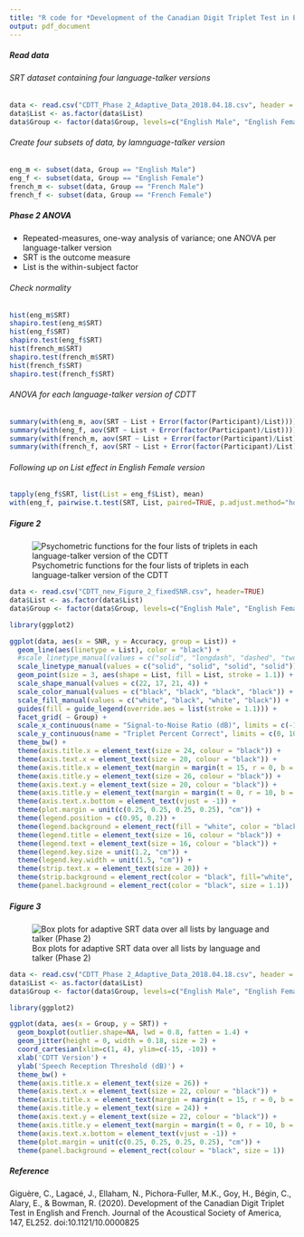 ```yaml
---
title: "R code for *Development of the Canadian Digit Triplet Test in English and French*"
output: pdf_document
---
```


##### Read data
###### SRT dataset containing four language-talker versions
```r
data <- read.csv("CDTT_Phase 2_Adaptive_Data_2018.04.18.csv", header = TRUE)
data$List <- as.factor(data$List)
data$Group <- factor(data$Group, levels=c("English Male", "English Female", "French Male", "French Female"))
```

###### Create four subsets of data, by lamnguage-talker version
```r
eng_m <- subset(data, Group == "English Male")
eng_f <- subset(data, Group == "English Female")
french_m <- subset(data, Group == "French Male")
french_f <- subset(data, Group == "French Female")
```

##### Phase 2 ANOVA
- Repeated-measures, one-way analysis of variance; one ANOVA per language-talker version
- SRT is the outcome measure
- List is the within-subject factor

###### Check normality
```r
hist(eng_m$SRT)
shapiro.test(eng_m$SRT)
hist(eng_f$SRT)
shapiro.test(eng_f$SRT)
hist(french_m$SRT)
shapiro.test(french_m$SRT)
hist(french_f$SRT)
shapiro.test(french_f$SRT)
```

###### ANOVA for each language-talker version of CDTT
```r
summary(with(eng_m, aov(SRT ~ List + Error(factor(Participant)/List))))
summary(with(eng_f, aov(SRT ~ List + Error(factor(Participant)/List))))
summary(with(french_m, aov(SRT ~ List + Error(factor(Participant)/List))))
summary(with(french_f, aov(SRT ~ List + Error(factor(Participant)/List))))
```

###### Following up on List effect in English Female version
```r
tapply(eng_f$SRT, list(List = eng_f$List), mean)
with(eng_f, pairwise.t.test(SRT, List, paired=TRUE, p.adjust.method="holm"))
```

##### Figure 2

![Psychometric functions for the four lists of triplets in each language-talker version of the CDTT](CDTT_figure2.jpg)

```r
data <- read.csv("CDTT_new_Figure_2_fixedSNR.csv", header=TRUE)
data$List <- as.factor(data$List)
data$Group <- factor(data$Group, levels=c("English Male", "English Female", "French Male", "French Female")) 

library(ggplot2)

ggplot(data, aes(x = SNR, y = Accuracy, group = List)) + 
  geom_line(aes(linetype = List), color = "black") +
  #scale_linetype_manual(values = c("solid", "longdash", "dashed", "twodash")) + 
  scale_linetype_manual(values = c("solid", "solid", "solid", "solid")) + 
  geom_point(size = 3, aes(shape = List, fill = List, stroke = 1.1)) + 
  scale_shape_manual(values = c(22, 17, 21, 4)) + 
  scale_color_manual(values = c("black", "black", "black", "black")) +
  scale_fill_manual(values = c("white", "black", "white", "black")) + 
  guides(fill = guide_legend(override.aes = list(stroke = 1.1))) + 
  facet_grid( ~ Group) + 
  scale_x_continuous(name = "Signal-to-Noise Ratio (dB)", limits = c(-16, -8), breaks = seq(-15,-9, 2)) + 
  scale_y_continuous(name = "Triplet Percent Correct", limits = c(0, 100), expand = c(0, 0), breaks = seq(0, 100, 10)) + 
  theme_bw() + 
  theme(axis.title.x = element_text(size = 24, colour = "black")) + 
  theme(axis.text.x = element_text(size = 20, colour = "black")) + 
  theme(axis.title.x = element_text(margin = margin(t = 15, r = 0, b = 0, l = 0))) + 
  theme(axis.title.y = element_text(size = 26, colour = "black")) +
  theme(axis.text.y = element_text(size = 20, colour = "black")) + 
  theme(axis.title.y = element_text(margin = margin(t = 0, r = 10, b = 0, l = 0))) +
  theme(axis.text.x.bottom = element_text(vjust = -1)) + 
  theme(plot.margin = unit(c(0.25, 0.25, 0.25, 0.25), "cm")) + 
  theme(legend.position = c(0.95, 0.2)) + 
  theme(legend.background = element_rect(fill = "white", color = "black")) + 
  theme(legend.title = element_text(size = 16, colour = "black")) +
  theme(legend.text = element_text(size = 16, colour = "black")) +
  theme(legend.key.size = unit(1.2, "cm")) + 
  theme(legend.key.width = unit(1.5, "cm")) + 
  theme(strip.text.x = element_text(size = 20)) + 
  theme(strip.background = element_rect(color = "black", fill="white", size=1.1, linetype="solid")) + 
  theme(panel.background = element_rect(color = "black", size = 1.1))
```


##### Figure 3
![Box plots for adaptive SRT data over all lists by language and talker (Phase 2)](CDTT_figure3.jpg)

```r
data <- read.csv("CDTT_Phase 2_Adaptive_Data_2018.04.18.csv", header = TRUE)
data$List <- as.factor(data$List)
data$Group <- factor(data$Group, levels=c("English Male", "English Female", "French Male", "French Female"))

library(ggplot2)

ggplot(data, aes(x = Group, y = SRT)) + 
  geom_boxplot(outlier.shape=NA, lwd = 0.8, fatten = 1.4) + 
  geom_jitter(height = 0, width = 0.18, size = 2) + 
  coord_cartesian(xlim=c(1, 4), ylim=c(-15, -10)) + 
  xlab('CDTT Version') + 
  ylab('Speech Reception Threshold (dB)') + 
  theme_bw() + 
  theme(axis.title.x = element_text(size = 26)) + 
  theme(axis.text.x = element_text(size = 22, colour = "black")) + 
  theme(axis.title.x = element_text(margin = margin(t = 15, r = 0, b = 0, l = 0))) + 
  theme(axis.title.y = element_text(size = 24)) +
  theme(axis.text.y = element_text(size = 22, colour = "black")) + 
  theme(axis.title.y = element_text(margin = margin(t = 0, r = 10, b = 0, l = 0))) +
  theme(axis.text.x.bottom = element_text(vjust = -1)) + 
  theme(plot.margin = unit(c(0.25, 0.25, 0.25, 0.25), "cm")) + 
  theme(panel.background = element_rect(colour = "black", size = 1))
```


##### Reference

Giguère, C., Lagacé, J., Ellaham, N., Pichora-Fuller, M.K., Goy, H., Bégin, C., Alary, E., & Bowman, R. (2020). Development of the Canadian Digit Triplet Test in English and French. Journal of the Acoustical Society of America, 147, EL252. doi:10.1121/10.0000825 
